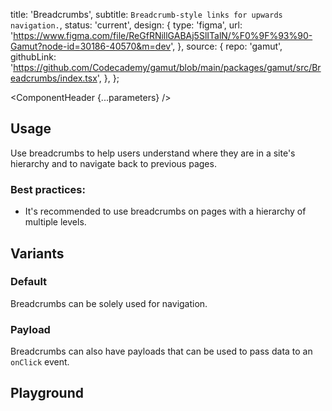 


  title: 'Breadcrumbs',
  subtitle: `Breadcrumb-style links for upwards navigation.`,
  status: 'current',
  design: {
    type: 'figma',
    url: 'https://www.figma.com/file/ReGfRNillGABAj5SlITalN/%F0%9F%93%90-Gamut?node-id=30186-40570&m=dev',
  },
  source: {
    repo: 'gamut',
    githubLink:
      'https://github.com/Codecademy/gamut/blob/main/packages/gamut/src/Breadcrumbs/index.tsx',
  },
};

<Meta of={BreadcrumbStories} />

<ComponentHeader {...parameters} />

## Usage

Use breadcrumbs to help users understand where they are in a site's hierarchy and to navigate back to previous pages.

### Best practices:

- It's recommended to use breadcrumbs on pages with a hierarchy of multiple levels.

## Variants

### Default

Breadcrumbs can be solely used for navigation.

<Canvas of={BreadcrumbStories.Default} />

### Payload

Breadcrumbs can also have payloads that can be used to pass data to an `onClick` event.

<Canvas of={BreadcrumbStories.Payload} />

## Playground

<Canvas sourceState="shown" of={BreadcrumbStories.Default} />

<Controls />
